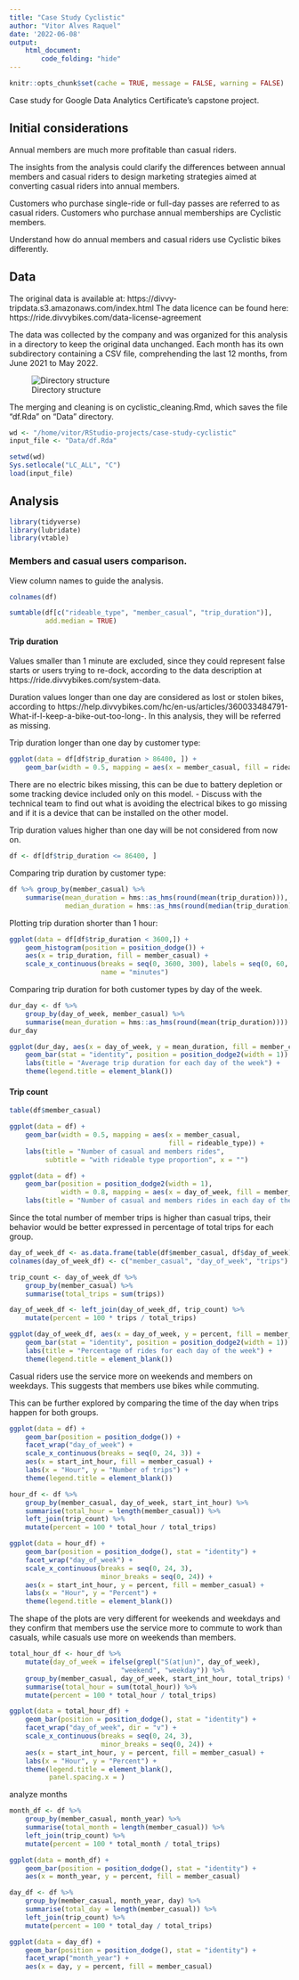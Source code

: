 ```yaml
---
title: "Case Study Cyclistic"
author: "Vitor Alves Raquel"
date: '2022-06-08'
output: 
    html_document:
        code_folding: "hide"
---
```

```r
knitr::opts_chunk$set(cache = TRUE, message = FALSE, warning = FALSE)
```

Case study for Google Data Analytics Certificate's capstone project.


## Initial considerations

Annual members are much more profitable than casual riders.

The insights from the analysis could clarify the differences between annual 
members and casual riders to design marketing strategies aimed at converting 
casual riders into annual members.

Customers who purchase single-ride or full-day passes are referred to as casual riders. Customers who purchase annual memberships are Cyclistic members.

Understand how do annual members and casual riders use Cyclistic bikes 
differently. 


## Data

The original data is available at: https://divvy-tripdata.s3.amazonaws.com/index.html
The data licence can be found here: https://ride.divvybikes.com/data-license-agreement

The data was collected by the company and was organized for this analysis in a directory to keep the original data unchanged. Each month has its own subdirectory 
containing a CSV file, comprehending the last 12 months, from June 2021 to May 
2022.

![Directory structure](directory_structure.png)


The merging and cleaning is on cyclistic_cleaning.Rmd, which saves the file 
"df.Rda" on "Data" directory.

```r
wd <- "/home/vitor/RStudio-projects/case-study-cyclistic"
input_file <- "Data/df.Rda"

setwd(wd)
Sys.setlocale("LC_ALL", "C")
load(input_file)
```


## Analysis

```r
library(tidyverse)
library(lubridate)
library(vtable)
```


### Members and casual users comparison.

View column names to guide the analysis.

```r
colnames(df)
```

```r
sumtable(df[c("rideable_type", "member_casual", "trip_duration")], 
         add.median = TRUE)
```

#### Trip duration


Values smaller than 1 minute are excluded, since they could represent false 
starts or users trying to re-dock, according to the data description at 
https://ride.divvybikes.com/system-data.

Duration values longer than one day are considered as lost or stolen bikes, according to https://help.divvybikes.com/hc/en-us/articles/360033484791-What-if-I-keep-a-bike-out-too-long-. In this analysis, they will be referred as missing.

Trip duration longer than one day by customer type:

```r
ggplot(data = df[df$trip_duration > 86400, ]) +
    geom_bar(width = 0.5, mapping = aes(x = member_casual, fill = rideable_type))
```

There are no electric bikes missing, this can be due to battery depletion or 
some tracking device included only on this model.
- Discuss with the technical team to find out what is avoiding the electrical 
bikes to go missing and if it is a device that can be installed on the other 
model.

Trip duration values higher than one day will be not considered from now on.

```r
df <- df[df$trip_duration <= 86400, ]
```


Comparing trip duration by customer type:

```r
df %>% group_by(member_casual) %>% 
    summarise(mean_duration = hms::as_hms(round(mean(trip_duration))),
              median_duration = hms::as_hms(round(median(trip_duration))))
```
 
 Plotting trip duration shorter than 1 hour:
 
```r
ggplot(data = df[df$trip_duration < 3600,]) +
    geom_histogram(position = position_dodge()) +
    aes(x = trip_duration, fill = member_casual) +
    scale_x_continuous(breaks = seq(0, 3600, 300), labels = seq(0, 60, 5),
                       name = "minutes")
```

Comparing trip duration for both customer types by day of the week.

```r
dur_day <- df %>% 
    group_by(day_of_week, member_casual) %>% 
    summarise(mean_duration = hms::as_hms(round(mean(trip_duration))))
dur_day
```


```r
ggplot(dur_day, aes(x = day_of_week, y = mean_duration, fill = member_casual)) +
    geom_bar(stat = "identity", position = position_dodge2(width = 1)) +
    labs(title = "Average trip duration for each day of the week") +
    theme(legend.title = element_blank())
```


#### Trip count

```r
table(df$member_casual)
```


```r
ggplot(data = df) +
    geom_bar(width = 0.5, mapping = aes(x = member_casual,
                                        fill = rideable_type)) +
    labs(title = "Number of casual and members rides", 
         subtitle = "with rideable type proportion", x = "")
```


```r
ggplot(data = df) +
    geom_bar(position = position_dodge2(width = 1),
             width = 0.8, mapping = aes(x = day_of_week, fill = member_casual)) +
    labs(title = "Number of casual and members rides in each day of the week" )
```

Since the total number of member trips is higher than casual trips, their behavior 
would be better expressed in percentage of total trips for each group.

```r
day_of_week_df <- as.data.frame(table(df$member_casual, df$day_of_week))
colnames(day_of_week_df) <- c("member_casual", "day_of_week", "trips")

trip_count <- day_of_week_df %>% 
    group_by(member_casual) %>% 
    summarise(total_trips = sum(trips))

day_of_week_df <- left_join(day_of_week_df, trip_count) %>% 
    mutate(percent = 100 * trips / total_trips)
```

```r
ggplot(day_of_week_df, aes(x = day_of_week, y = percent, fill = member_casual)) +
    geom_bar(stat = "identity", position = position_dodge2(width = 1)) +
    labs(title = "Percentage of rides for each day of the week") +
    theme(legend.title = element_blank())
```

Casual riders use the service more on weekends and members on weekdays.
This suggests that members use bikes while commuting.

This can be further explored by comparing the time of the day when trips happen 
for both groups.

```r
ggplot(data = df) +
    geom_bar(position = position_dodge()) +
    facet_wrap("day_of_week") +
    scale_x_continuous(breaks = seq(0, 24, 3)) +
    aes(x = start_int_hour, fill = member_casual) +
    labs(x = "Hour", y = "Number of trips") +
    theme(legend.title = element_blank())
```

```r
hour_df <- df %>% 
    group_by(member_casual, day_of_week, start_int_hour) %>% 
    summarise(total_hour = length(member_casual)) %>% 
    left_join(trip_count) %>% 
    mutate(percent = 100 * total_hour / total_trips)
```

```r
ggplot(data = hour_df) +
    geom_bar(position = position_dodge(), stat = "identity") +
    facet_wrap("day_of_week") +
    scale_x_continuous(breaks = seq(0, 24, 3),
                       minor_breaks = seq(0, 24)) +
    aes(x = start_int_hour, y = percent, fill = member_casual) +
    labs(x = "Hour", y = "Percent") +
    theme(legend.title = element_blank())
```

The shape of the plots are very different for weekends and weekdays and they 
confirm that members use the service more to commute to work than casuals, while casuals use more on weekends than members.

<!-- create 2 plots, weekday and weekend, for better presentation -->

```r
total_hour_df <- hour_df %>% 
    mutate(day_of_week = ifelse(grepl("S(at|un)", day_of_week), 
                            "weekend", "weekday")) %>% 
    group_by(member_casual, day_of_week, start_int_hour, total_trips) %>% 
    summarise(total_hour = sum(total_hour)) %>% 
    mutate(percent = 100 * total_hour / total_trips)
```

```r
ggplot(data = total_hour_df) +
    geom_bar(position = position_dodge(), stat = "identity") +
    facet_wrap("day_of_week", dir = "v") +
    scale_x_continuous(breaks = seq(0, 24, 3),
                       minor_breaks = seq(0, 24)) +
    aes(x = start_int_hour, y = percent, fill = member_casual) +
    labs(x = "Hour", y = "Percent") +
    theme(legend.title = element_blank(),
          panel.spacing.x = )
```

analyze months

```r
month_df <- df %>% 
    group_by(member_casual, month_year) %>% 
    summarise(total_month = length(member_casual)) %>% 
    left_join(trip_count) %>% 
    mutate(percent = 100 * total_month / total_trips)
```

```r
ggplot(data = month_df) +
    geom_bar(position = position_dodge(), stat = "identity") +
    aes(x = month_year, y = percent, fill = member_casual)
```
 
```r
day_df <- df %>% 
    group_by(member_casual, month_year, day) %>% 
    summarise(total_day = length(member_casual)) %>% 
    left_join(trip_count) %>% 
    mutate(percent = 100 * total_day / total_trips)
```
 
```r
ggplot(data = day_df) +
    geom_bar(position = position_dodge(), stat = "identity") +
    facet_wrap("month_year") +
    aes(x = day, y = percent, fill = member_casual)
```


<!-- #### analyze geographical coordinates -->

<!-- ```{r} -->
<!-- # library(mapview) -->
<!-- # library(maps) -->
<!-- colnames(df) -->
<!-- ``` -->


<!-- ```{r} -->
<!-- # write.csv(select(df, -c("rideable_type", "start_station_name",  -->
<!-- #                         "start_station_id", "end_station_name",  -->
<!-- #                         "end_station_id")),  -->
<!-- #           file = "Data/df2.csv") -->
<!-- ``` -->




<!-- ```{r} -->
<!-- # set.seed(111) -->
<!-- #  -->
<!-- # to_map_df <- sample_n(df, 1000) -->
<!-- #  -->
<!-- # mapview(to_map_df, xcol = "start_lng", ycol = "start_lat", crs = 4269,  -->
<!-- #         grid = FALSE) -->

<!-- ``` -->

<!-- ```{r} -->
<!-- # m <- ggplot(to_map_df, aes(x = start_lng, y = start_lat)) + -->
<!-- #     geom_point() -->
<!-- #  -->
<!-- # m -->
<!-- ``` -->

<!-- ```{r} -->
<!-- # library(ggmap) -->
<!-- ``` -->

<!-- ```{r} -->
<!-- # test_map <- qmplot(x = start_lng, y = start_lat, data = to_map_df) -->
<!-- ``` -->

<!-- ```{r} -->
<!-- # plot(test_map) -->
<!-- ``` -->

